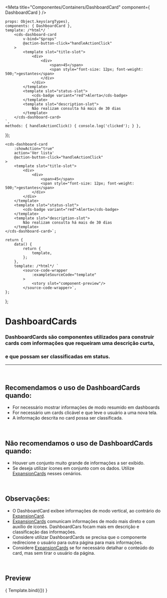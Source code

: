 
<Meta
	title="Componentes/Containers/DashboardCard"
	component={ DashboardCard }
/>

	props: Object.keys(argTypes),
	components: { DashboardCard },
	template: /*html*/ `
		<cds-dashboard-card
			v-bind="$props"
			@action-button-click="handleActionClick"
		>
			<template slot="title-slot">
				<div>
					<div>
						<span>45</span>
						<span style="font-size: 12px; font-weight: 500;">gestantes</span>
					</div>
				</div>
			</template>
			<template slot="status-slot">
				<cds-badge variant="red">Alerta</cds-badge>
			</template>
			<template slot="description-slot">
				Não realizam consulta há mais de 30 dias
			</template>
		</cds-dashboard-card>
	`,
	methods: { handleActionClick() { console.log('clicked'); } },
});

	<cds-dashboard-card
		:showAction="true"
		action='Ver lista'
		@action-button-click="handleActionClick"
	>
		<template slot="title-slot">
			<div>
				<div>
					<span>45</span>
					<span style="font-size: 12px; font-weight: 500;">gestantes</span>
				</div>
			</div>
		</template>
		<template slot="status-slot">
			<cds-badge variant="red">Alerta</cds-badge>
		</template>
		<template slot="description-slot">
			Não realizam consulta há mais de 30 dias
		</template>
	</cds-dashboard-card>`;

	return {
		data() {
			return {
				template,
			};
		},
		template: /*html*/ `
			<source-code-wrapper
				:exampleSourceCode="template"
			>
				<story slot="component-preview"/>
			</source-code-wrapper>`,
	};
};

# DashboardCards

### DashboardCards são componentes utilizados para construir cards com informações que requeiram uma descrição curta,
### e que possam ser classificadas em status.
---
<br />

## Recomendamos o uso de DashboardCards quando:
- For necessário mostrar informações de modo resumido em dashboards
- For necessário um cards clicável e que leve o usuário a uma nova tela.
- A informação descrita no card possa ser classificada.


<br />

## Não recomendamos o uso de DashboardCards quando:
- Houver um conjunto muito grande de informações a ser exibido.
- Se deseja utilizar ícones em conjunto com os dados. Utilize <a href="https://sysvale.github.io/cuida/?path=/docs/componentes-containers-expansioncard--expansion-card">ExpansionCards</a> nesses cenários.

<br />

## Observações:
- O DashboardCard exibee informações de modo vertical, ao contrário do <a href="https://sysvale.github.io/cuida/?path=/docs/componentes-containers-expansioncard--expansion-card">ExpansionCard</a>.
- <a href="https://sysvale.github.io/cuida/?path=/docs/componentes-containers-expansioncard--expansion-card">ExpansionCards</a> comunicam informações de modo mais direto e com auxílio de ícones. DashboardCars focam mais em descrição e classificação das informações.
- Considere utilizar DashboardCards se precisa que o componente redirecione o usuário para outra página para mais informações.
- Considere <a href="https://sysvale.github.io/cuida/?path=/docs/componentes-containers-expansioncard--expansion-card">ExpansionCards</a> se for necessário detalhar o conteúdo do card, mas sem tirar o usuário da página.

<br />

## Preview

<Canvas>
	<Story
		name="DashboardCard"
		decorators={[docsDecorator]}
		args={{
			showAction: true,
			action: 'Ver lista'
		}}
	>
		{ Template.bind({}) }
	</Story>
</Canvas>

<ArgsTable story="DashboardCard" />
